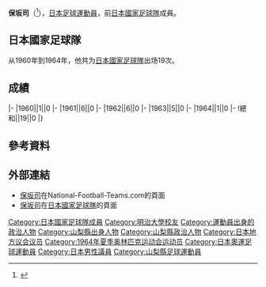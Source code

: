 {{Infobox Officeholder
| name  =保坂 司
| original_name = 
| native_name_lang = 
| image = 
| imagesize = 
| caption = 
| country = {{JPN}}
|office   = {{flagicon|Yamanashi}}第92任[[山梨縣|山梨縣]]議会議長
|term_start = ?
|term_end  = ?
|predecessor =深澤登志夫
|successor  ={{link-ja|白倉政司|白倉政司}}
|office2   = {{flagicon|Yamanashi}}[[山梨縣|山梨縣]]議会議員
|term_start2 = 1979年4月
|term_end2  = 1995年4月
|predecessor2 =
|successor2  = 
|constituency2=[[甲府市|甲府市]]選区
|birth_date={{Birth date|1937|3|3}}
|birth_place={{JPN}}[[山梨縣|山梨縣]][[西山梨郡|西山梨郡]]{{link-ja|相川村 (山梨縣)|相川村 (山梨県)|相川村}}<br>（現[[甲府市|甲府市]]）
|death_date={{Death date and age|2018|1|21|1937|3|3}}
|death_place={{JPN}}[[山梨縣|山梨縣]][[甲府市|甲府市]]
|native_place = 
|parents = 
|relatives = 
|spouse = 
|occupation = [[足球|足球]][[運動員|運動員]]
|party = （[[無黨籍|無黨籍]]→）<br>[[自由民主黨_(日本)|自由民主黨]]
|alma_mater   =[[明治大学|明治大学]]
|website      = 
|module={{Infobox football biography
|embed=yes
|height={{Height|m=1.75}}
|position=[[守門員_(足球)|守門員]]
|currentclub=
|clubnumber=
|youthyears1=1955–1958|youthclubs1=[[明治大學|明治大學]]
|years1=1959–1968|clubs1=[[JEF聯市原·千葉|古河電工]]|caps1=47|goals1=0
|totalcaps=47|totalgoals=0
|nationalyears1=1960–1964|nationalteam1=[[日本足球代表隊|日本]]|nationalcaps1=19|nationalgoals1=0
|manageryears1=1973–1977|managerclubs1=[[甲府風林|甲府SC]]
|medaltemplates=
|club-update=
|nationalteam-update=
}}
}}
'''保坂司'''（{{Bd|1937年|3月3日|2018年|1月21日|catIdx=Hosaka Tsukasa}}<ref>{{cite web |url=https://www.sponichi.co.jp/soccer/news/2018/01/23/kiji/20180123s00002014143000c.html |title=元サッカー日本代表の保坂司氏が死去　８０歳 |website=Sponichi Annex |date=2018-01-23|access-date=2018-01-24 |language=ja |trans-title=前日本國家足球員保坂司逝世 享年80歲 |archive-date=2018-01-28 |archive-url=https://web.archive.org/web/20180128140750/http://www.sponichi.co.jp/soccer/news/2018/01/23/kiji/20180123s00002014143000c.html |dead-url=no }}</ref>），[[日本|日本]][[足球|足球]][[運動員|運動員]]，前[[日本國家足球隊|日本國家足球隊]]成員。

==日本國家足球隊==
从1960年到1964年，他共为[[日本國家足球隊|日本國家足球隊]]出场19次。

==成績==
{{Football player national team statistics|JPN}}
|-
|1960||1||0
|-
|1961||6||0
|-
|1962||6||0
|-
|1963||5||0
|-
|1964||1||0
|-
!總和||19||0
|}

==參考資料==
{{reflist}}

==外部連結==
*[http://www.national-football-teams.com/player/49995/Tsukasa_Hosaka.html 保坂司]{{Wayback|url=http://www.national-football-teams.com/player/49995/Tsukasa_Hosaka.html |date=20180129195605 }}在National-Football-Teams.com的頁面
*[http://www.japannationalfootballteam.com/en/players/hosaka_tsukasa.html 保坂司]{{Wayback|url=http://www.japannationalfootballteam.com/en/players/hosaka_tsukasa.html |date=20130922165155 }}在[[日本國家足球隊|日本國家足球隊]]的頁面

{{1964年奥运会男子足球日本参赛名单}}

{{DEFAULTSORT:Hosaka, Tsukasa}}
[[Category:日本國家足球隊成員|Category:日本國家足球隊成員]]
[[Category:明治大學校友|Category:明治大學校友]]
[[Category:運動員出身的政治人物|Category:運動員出身的政治人物]]
[[Category:山梨縣出身人物|Category:山梨縣出身人物]]
[[Category:山梨縣政治人物|Category:山梨縣政治人物]]
[[Category:日本地方议会议员|Category:日本地方议会议员]]
[[Category:1964年夏季奥林匹克运动会运动员|Category:1964年夏季奥林匹克运动会运动员]]
[[Category:日本奧運足球運動員|Category:日本奧運足球運動員]]
[[Category:日本男性議員|Category:日本男性議員]]
[[Category:山梨縣足球運動員|Category:山梨縣足球運動員]]